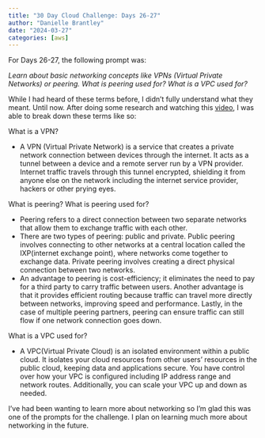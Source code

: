 ```yaml
---
title: "30 Day Cloud Challenge: Days 26-27"
author: "Danielle Brantley"
date: "2024-03-27"
categories: [aws]
---
```


For Days 26-27, the following prompt was:

*Learn about basic networking concepts like VPNs (Virtual Private Networks) or peering. What is peering used for? What is a VPC used for?*

While I had heard of these terms before, I didn't fully understand what they meant. Until now. After doing some research and watching this [video](https://www.youtube.com/watch?v=7_NNlnH7sAg){target="_blank"}, I was able to break down these terms like so:

What is a VPN?

-   A VPN (Virtual Private Network) is a service that creates a private network connection between devices through the internet. It acts as a tunnel between a device and a remote server run by a VPN provider. Internet traffic travels through this tunnel encrypted, shielding it from anyone else on the network including the internet service provider, hackers or other prying eyes.

What is peering? What is peering used for?

-   Peering refers to a direct connection between two separate networks that allow them to exchange traffic with each other.
-   There are two types of peering: public and private. Public peering involves connecting to other networks at a central location called the IXP(internet exchange point), where networks come together to exchange data. Private peering involves creating a direct physical connection between two networks.
-   An advantage to peering is cost-efficiency; it eliminates the need to pay for a third party to carry traffic between users. Another advantage is that it provides efficient routing because traffic can travel more directly between networks, improving speed and performance. Lastly, in the case of multiple peering partners, peering can ensure traffic can still flow if one network connection goes down.

What is a VPC used for?

-   A VPC(Virtual Private Cloud) is an isolated environment within a public cloud. It isolates your cloud resources from other users' resources in the public cloud, keeping data and applications secure. You have control over how your VPC is configured including IP address range and network routes. Additionally, you can scale your VPC up and down as needed.

I've had been wanting to learn more about networking so I'm glad this was one of the prompts for the challenge. I plan on learning much more about networking in the future.
